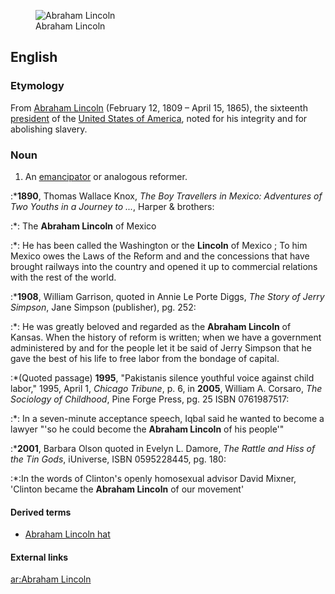 {{rfd}}
[[Image:Abraham Lincoln head on shoulders photo portrait.jpg|thumb|right|Abraham Lincoln]]
==English==

===Etymology===
From [[w:Abraham Lincoln|Abraham Lincoln]] (February 12, 1809 – April 15, 1865), the sixteenth [[president]] of the [[w:United States of America|United States of America]], noted for his integrity and for abolishing slavery. 

===Noun===
{{en-noun}}

# An [[emancipator]] or analogous reformer.
:*'''1890''', Thomas Wallace Knox, ''The Boy Travellers in Mexico: Adventures of Two Youths in a Journey to ...'', Harper & brothers:
:*:{{italbrac|Table of contents, pg. viii}} The '''Abraham Lincoln''' of Mexico
:*:{{italbrac|pg. 124-5}} He has been called the Washington or the '''Lincoln''' of Mexico ; To him Mexico owes the Laws of the Reform and and the concessions that have brought railways into the country and opened it up to commercial relations with the rest of the world.
:*'''1908''', William Garrison, quoted in Annie Le Porte Diggs, ''The Story of Jerry Simpson'', Jane Simpson (publisher), pg. 252:
:*: He was greatly beloved and regarded as the '''Abraham Lincoln''' of Kansas. When the history of reform is written; when we have a government administered by and for the people let it be said of Jerry Simpson that he gave the best of his life to free labor from the bondage of capital.
:*(Quoted passage) '''1995''', "Pakistanis silence youthful voice against child labor," 1995, April 1, ''Chicago Tribune'', p. 6, in '''2005''', William A. Corsaro, ''The Sociology of Childhood'', Pine Forge Press, pg. 25 ISBN 0761987517:
:*: In a seven-minute acceptance speech, Iqbal said he wanted to become a lawyer "'so he could become the '''Abraham Lincoln''' of his people'"
:*'''2001''', Barbara Olson quoted in Evelyn L. Damore, ''The Rattle and Hiss of the Tin Gods'', iUniverse, ISBN 0595228445, pg. 180:
:*:In the words of Clinton's openly homosexual advisor David Mixner, 'Clinton became the '''Abraham Lincoln''' of our movement'

====Derived terms====
*[[Abraham Lincoln hat]]

====External links====
{{projectlink|pedia}}

[[ar:Abraham Lincoln]]